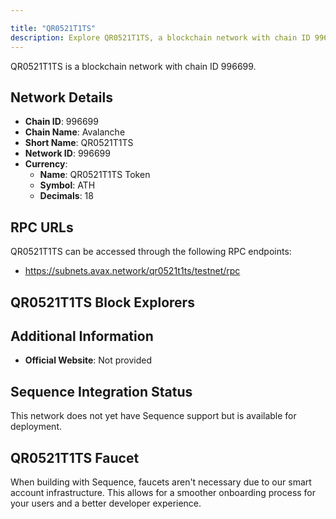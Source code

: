 ```yaml
---

title: "QR0521T1TS"
description: Explore QR0521T1TS, a blockchain network with chain ID 996699. Learn about its native currency, QR0521T1TS Token, and how to interact with the network.
---
```




QR0521T1TS is a blockchain network with chain ID 996699.

## Network Details

- **Chain ID**: 996699
- **Chain Name**: Avalanche
- **Short Name**: QR0521T1TS
- **Network ID**: 996699
- **Currency**: 
  - **Name**: QR0521T1TS Token
  - **Symbol**: ATH
  - **Decimals**: 18

## RPC URLs

QR0521T1TS can be accessed through the following RPC endpoints:

- https://subnets.avax.network/qr0521t1ts/testnet/rpc

## QR0521T1TS Block Explorers



## Additional Information

- **Official Website**: Not provided

## Sequence Integration Status

This network does not yet have Sequence support but is available for deployment.

## QR0521T1TS Faucet

When building with Sequence, faucets aren't necessary due to our smart account infrastructure. This allows for a smoother onboarding process for your users and a better developer experience.
